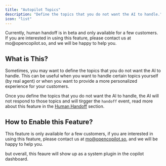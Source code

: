 ```yaml
---
title: "Autopilot Topics"
description: "Define the topics that you do not want the AI to handle."
icon: "list"
---
```


<Info>
Currently, human handoff is in beta and only available for a few customers. If you are interested in using this feature, please contact us at mo@opencopilot.so, and we will be happy to help you.
</Info>

## What is This?

Sometimes, you may want to define the topics that you do not want the AI to handle. This can be useful when you want to handle certain topics yourself (by real agent) or when you want to provide a more personalized experience for your customers.

Once you define the topics that you do not want the AI to handle, the AI will not respond to those topics and will tirgger the `handoff` event, read more about this feature in the [Human Handoff](/resources/human-handoff) section.

## How to Enable this Feature?

This feature is only available for a few customers, if you are interested in using this feature, please contact us at mo@opencopilot.so, and we will be happy to help you.

but overall, this feaure will show up as a system plugin in the copilot dashboard.

